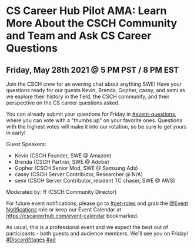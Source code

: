
<MdLayout title="CS Career Hub Pilot AMA: Learn More About the CSCH Community and Team and Ask CS Career Questions">

# CS Career Hub Pilot AMA: Learn More About the CSCH Community and Team and Ask CS Career Questions

## Friday, May 28th 2021 @ 5 PM PST / 8 PM EST

Join the CSCH crew for an evening chat about anything SWE! Have your questions ready for our guests Kevin, Brenda, Gopher, cassy, and semi as we explore their history in the field, the CSCH community, and their perspective on the CS career questions asked.

You can already submit your questions for Friday in [#event-questions](https://discord.com/channels/334891772696330241/849380416036143195), where you can vote with a "thumbs up" on your favorite ones. Questions with the highest votes will make it into our rotation, so be sure to get yours in early!

Guest Speakers:

- Kevin (CSCH Founder, SWE @ Amazon)
- Brenda (CSCH Partner, SWE @ Adobe)
- Gopher (CSCH Senior Mod, SWE @ Samsung Ads)
- cassy (CSCH Server Contributor, Researcher @ N/A)
- semi (CSCH Server Contributor, resident TC chaser, SWE @ AWS)

Moderated by: ff (CSCH Community Director)

For future event notifications, please go to [#get-roles](https://discord.com/channels/334891772696330241/524775879126155294) and grab the [@Event Notifications](https://discord.gg/cscareerhub) role or keep our Event Calendar at https://cscareerhub.com/event-calendar bookmarked.

As usual, this is a professional event and we expect the best out of participants - both guests and audience members. We'll see you on Friday! [#DiscordStages](https://discord.gg/cscareerhub) [#ad](https://discord.gg/cscareerhub)

</MdLayout>
